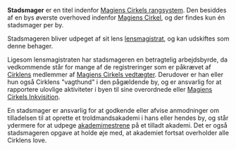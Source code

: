 {{title:Stadsmager}}
{{author:Laura Holmegaard}}
{{timestamp:2009-09-19T19:09:54Z}}
{{copyright:Stadsmager}}
'''Stadsmager''' er en titel indenfor [[Magiens Cirkels rangsystem]]. Den besiddes af en bys øverste overhoved indenfor [[Magiens Cirkel]], og der findes kun én stadsmager per by.

Stadsmageren bliver udpeget af sit lens [[lensmagistrat]], og kan udskiftes som denne behager.

Ligesom lensmagistraten har stadsmageren en betragtelig arbejdsbyrde, da vedkommende står for mange af de registreringer som er påkrævet af [[Cirklen|Cirklens]] medlemmer af [[Magiens Cirkels vedtægter]]. Derudover er han eller hun også Cirklens "vagthund" i den pågældende by, og er ansvarlig for at rapportere ulovlige aktiviteter i byen til sine overordnede eller [[Magiens Cirkels Inkvisition]].

En stadsmager er ansvarlig for at godkende eller afvise anmodninger om tilladelsen til at oprette et troldmandsakademi i hans eller hendes by, og står ydermere for at udpege [[akademimester|akademimestrene]] på et tilladt akademi. Det er også stadsmageren opgave at holde øje med, at akademiet fortsat overholder alle Cirklens love.